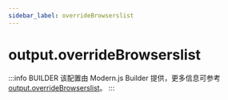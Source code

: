 ```yaml
---
sidebar_label: overrideBrowserslist
---
```


# output.overrideBrowserslist

:::info BUILDER
该配置由 Modern.js Builder 提供，更多信息可参考 [output.overrideBrowserslist](https://modernjs.dev/builder/api/config-output.html#output-overridebrowserslist)。
:::


<Main />
